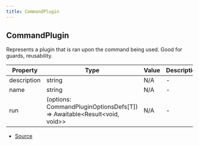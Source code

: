 ```yaml
---
title: CommandPlugin
---
```


## CommandPlugin

Represents a plugin that is ran upon the command being used.
Good for guards, reusability.

| Property    | Type                                                                       | Value | Description |
| ----------- | -------------------------------------------------------------------------- | ----- | ----------- |
| description | string                                                                     | N/A   | -           |
| name        | string                                                                     | N/A   | -           |
| run         | (options: CommandPluginOptionsDefs\[T]) => Awaitable\<Result\<void, void>> | N/A   | -           |

- [Source](https://github.com/DuroCodes/spark/blob/43c6c21/packages/handler/src/types/plugin.ts#L87)
